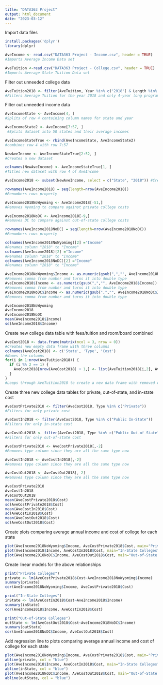 ```yaml
---
title: "DATA363 Project"
output: html_document
date: "2023-03-12"
---
```


Import data files
```r
install.packages('dplyr')
library(dplyr)

AveIncome <- read.csv("DATA363 Project - Income.csv", header = TRUE)
#Imports Average Income Data set

AveTuition <-read.csv("DATA363 Project - College.csv", header = TRUE)
#Imports Average State Tuition Data set
```

Filter out unneeded college data
```r
AveTuition2018 <- filter(AveTuition, Year %in% c("2018") & Length %in% c("4-year"))
#Filters Average Tuition for the year 2018 and only 4-year long programs
```

Filter out unneeded income data
```r
AveIncomeState <- AveIncome[4, ] 
#Splits of row 4 containing column names for state and year

AveIncomeState2 <- AveIncome[7:57, ]
 #Splits dataset into 50 states and their average incomes

AveIncomeStateTrue <- rbind(AveIncomeState, AveIncomeState2)
#combines row 4 with row 7:57

NewAveIncome <- AveIncomeStateTrue[2:52, ] 
#Creates a new dataset

colnames(NewAveIncome) <- AveIncomeStateTrue[1, ] 
#Titles new dataset with row 4 of AveIncome

AveIncome2018 <- subset(NewAveIncome, select = c("State", "2018")) #Creates a dataset of average state income for the year 2018

rownames(AveIncome2018) = seq(length=nrow(AveIncome2018))
#Renumbers rows properly

AveIncome2018NoWyoming <- AveIncome2018[-51,]
#Removes Wyoming to compare against private college costs

AveIncome2018NoDC <- AveIncome2018[-9,]
#Removes DC to compare against out-of-state college costs

rownames(AveIncome2018NoDC) = seq(length=nrow(AveIncome2018NoDC))
#Renumbers rows properly

colnames(AveIncome2018NoWyoming)[2] ="Income"
#Renames column "2018" to "Income"
colnames(AveIncome2018)[2] ="Income"
#Renames column "2018" to "Income"
colnames(AveIncome2018NoDC)[2] ="Income"
#Renames column "2018" to "Income"

AveIncome2018NoWyoming$Income <- as.numeric(gsub(",","", AveIncome2018NoWyoming$Income))
#Removes comma from number and turns it into double type
AveIncome2018$Income <- as.numeric(gsub(",","", AveIncome2018$Income))
#Removes comma from number and turns it into double type
AveIncome2018NoDC$Income <- as.numeric(gsub(",","", AveIncome2018NoDC$Income))
#Removes comma from number and turns it into double type

AveIncome2018NoWyoming
AveIncome2018
AveIncome2018NoDC
mean(AveIncome2018$Income)
sd(AveIncome2018$Income)
```

Create new college data table with fees/tuition and room/board combined
```r
AveCost2018 <- data.frame(matrix(ncol = 3, nrow = 0))
#Creates new empty data frame with three columns
colnames(AveCost2018) <- c('State', 'Type', 'Cost')
#Names the columns
for(i in 1:nrow(AveTuition2018)) {
  if (i %% 2 == 1) {
    AveCost2018[nrow(AveCost2018) + 1,] <- list(AveTuition2018[i,2], AveTuition2018[i,3], strtoi(AveTuition2018[i,6], base = 0L) + strtoi(AveTuition2018[i + 1,6], base = 0L))
  }
}
#Loops through AveTuition2018 to create a new data frame with removed columns that are unnecessary and adds a new column for the total cost of college  
```

Create three new college data tables for private, out-of-state, and in-state cost
```r
AveCostPrivate2018 <- filter(AveCost2018, Type %in% c("Private"))
#Filters for only private cost

AveCostIn2018 <- filter(AveCost2018, Type %in% c("Public In-State"))
#Filters for only in-state cost

AveCostOut2018 <- filter(AveCost2018, Type %in% c("Public Out-of-State"))
#Filters for only out-of-state cost

AveCostPrivate2018 <- AveCostPrivate2018[,-2]
#Removes type column since they are all the same type now

AveCostIn2018 <- AveCostIn2018[,-2]
#Removes type column since they are all the same type now

AveCostOut2018 <- AveCostOut2018[,-2]
#Removes type column since they are all the same type now

AveCostPrivate2018
AveCostIn2018
AveCostOut2018
mean(AveCostPrivate2018$Cost)
sd(AveCostPrivate2018$Cost)
mean(AveCostIn2018$Cost)
sd(AveCostIn2018$Cost)
mean(AveCostOut2018$Cost)
sd(AveCostOut2018$Cost)
```
Create plots comparing average annual income and cost of college for each state
```r
plot(AveIncome2018NoWyoming$Income, AveCostPrivate2018$Cost, main="Private Colleges", xlab="Average Annual Income (USD)", ylab="Private College Cost (USD)")
plot(AveIncome2018$Income, AveCostIn2018$Cost, main="In-State Colleges", xlab="Average Annual Income (USD)", ylab="In-State College Cost (USD)")
plot(AveIncome2018NoDC$Income, AveCostOut2018$Cost, main="Out-of-State Colleges", xlab="Average Annual Income (USD)", ylab="Out-of-State College Cost (USD)")
```
Create linear models for the above relationships
```r
print("Private Colleges")
private <- lm(AveCostPrivate2018$Cost~AveIncome2018NoWyoming$Income)
summary(private)
cor(AveIncome2018NoWyoming$Income, AveCostPrivate2018$Cost)

print("In-State Colleges")
inState <- lm(AveCostIn2018$Cost~AveIncome2018$Income)
summary(inState)
cor(AveIncome2018$Income, AveCostIn2018$Cost)

print("Out-of-State Colleges")
outState <- lm(AveCostOut2018$Cost~AveIncome2018NoDC$Income)
summary(outState)
cor(AveIncome2018NoDC$Income, AveCostOut2018$Cost)
```
Add regression line to plots comparing average annual income and cost of college for each state
```r
plot(AveIncome2018NoWyoming$Income, AveCostPrivate2018$Cost, main="Private Colleges", xlab="Average Annual Income (USD)", ylab="Private College Cost (USD)")
abline(private, col = "blue")
plot(AveIncome2018$Income, AveCostIn2018$Cost, main="In-State Colleges", xlab="Average Annual Income (USD)", ylab="In-State College Cost (USD)")
abline(inState, col = "blue")
plot(AveIncome2018NoDC$Income, AveCostOut2018$Cost, main="Out-of-State Colleges", xlab="Average Annual Income (USD)", ylab="Out-of-State College Cost (USD)")
abline(outState, col = "blue")
```

